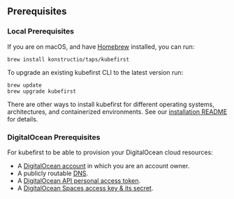 ## Prerequisites

### Local Prerequisites

If you are on macOS, and have [Homebrew](https://brew.sh) installed, you can run:

```shell
brew install konstructio/taps/kubefirst
```

To upgrade an existing kubefirst CLI to the latest version run:

```shell
brew update
brew upgrade kubefirst
```

There are other ways to install kubefirst for different operating systems, architectures, and containerized environments. See our [installation README](https://github.com/kubefirst/kubefirst/blob/main/build/README.md) for details.

### DigitalOcean Prerequisites

For kubefirst to be able to provision your DigitalOcean cloud resources:

- A [DigitalOcean account](https://cloud.digitalocean.com/registrations/new) in which you are an account owner.
- A publicly routable [DNS](https://docs.digitalocean.com/tutorials/dns-registrars/).
- A [DigitalOcean API personal access token](https://cloud.digitalocean.com/account/api/tokens).
- A [DigitalOcean Spaces access key & its secret](https://cloud.digitalocean.com/account/api/spaces).
